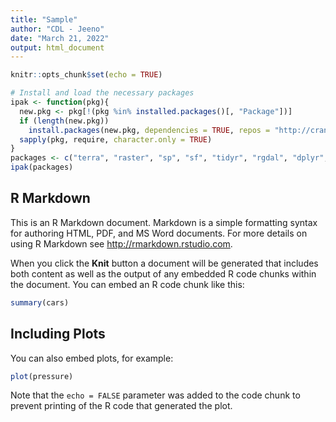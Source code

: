 ```yaml
---
title: "Sample"
author: "CDL - Jeeno"
date: "March 21, 2022"
output: html_document
---
```



```r
knitr::opts_chunk$set(echo = TRUE)
```

```r
# Install and load the necessary packages 
ipak <- function(pkg){
  new.pkg <- pkg[!(pkg %in% installed.packages()[, "Package"])]
  if (length(new.pkg)) 
    install.packages(new.pkg, dependencies = TRUE, repos = "http://cran.us.r-project.org")
  sapply(pkg, require, character.only = TRUE)
}
packages <- c("terra", "raster", "sp", "sf", "tidyr", "rgdal", "dplyr", "tidyverse")
ipak(packages)
```

## R Markdown

This is an R Markdown document. Markdown is a simple formatting syntax for authoring HTML, PDF, and MS Word documents. For more details on using R Markdown see <http://rmarkdown.rstudio.com>.

When you click the **Knit** button a document will be generated that includes both content as well as the output of any embedded R code chunks within the document. You can embed an R code chunk like this:

```r
summary(cars)
```

## Including Plots

You can also embed plots, for example:

```r
plot(pressure)
```

Note that the `echo = FALSE` parameter was added to the code chunk to prevent printing of the R code that generated the plot.
